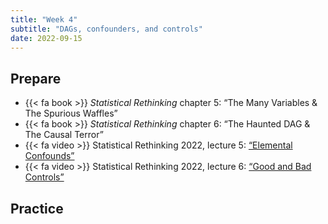 ```yaml
---
title: "Week 4"
subtitle: "DAGs, confounders, and controls"
date: 2022-09-15
---
```


## Prepare

- {{< fa book >}} *Statistical Rethinking* chapter 5: "The Many Variables & The Spurious Waffles"
- {{< fa book >}} *Statistical Rethinking* chapter 6: "The Haunted DAG & The Causal Terror"
- {{< fa video >}} Statistical Rethinking 2022, lecture 5: ["Elemental Confounds"](https://youtu.be/UpP-_mBvECI)
- {{< fa video >}} Statistical Rethinking 2022, lecture 6: ["Good and Bad Controls"](https://youtu.be/NSuTaeW6Orc)


## Practice

